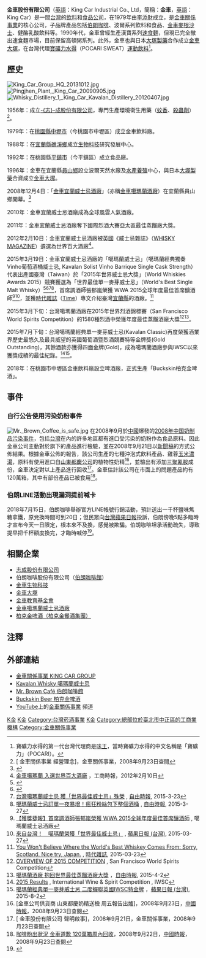 {{Infobox Company 
| company_name = 金車股份有限公司
| company_name_en = King Car Industrial Co., Ltd.
| company_logo = King Car logo.png
| company_type = [[股份有限公司|股份有限公司]]
| company_slogan = 
| traded_as = 非上市
| trading_name =金車、King Car 
| foundation = 1979年7月12日
| founder = 李添財
| key_people = [[董事長|董事長]]：李添財
| local_code_name =  TW
| local_code =  05007903
| predecessor = 
| location = {{ROC-TWN}}<br/>[[台北市|台北市]][[中正區_(臺北市)|中正區]][[羅斯福路_(台北市)|羅斯福路三段]]230號
| area_served = [[台灣|台灣]]
| industry = [[食品|食品]]、[[飲料|飲料]]
| products = [[咖啡|咖啡]]<br>[[軟性飲料|軟性飲料]]<br>[[碳酸飲料|碳酸飲料]]<br>沖泡式食品<br>[[速食麵|速食麵]]<br>健康食品<br>威士忌<br>啤酒
| services = 
| capital = [[新臺幣|新台幣]]40.50億元（2011年12月）
| revenue = 
| assets = [[新臺幣|新台幣]]40.50億元
| operating_income = 
| profit = 
| market_value = 
| num_employees = 
| P/E ratio = 
| earnings per share = 
| Net asset value = 
| accounting_period = 
| parent = [[志成股份有限公司|-{志}-成股份有限公司]]
| major_shareholder = 
| divisions = 
| subsid = [[伯朗咖啡館|伯朗咖啡股份有限公司]]<br>[[金車生物科技|金車生物科技]]股份有限公司<br>[[金車大塚|金車大塚]]股份有限公司<br>財團法人[[金車教育基金會|金車教育基金會]]<br>[[金車柏克金啤酒|金車柏克金啤酒]]股份有限公司
| homepage = [http://www.kingcar.com.tw www.kingcar.com.tw]
| footnotes = [http://company.g0v.ronny.tw/id/05007903 台灣公司資料]
}}

'''金車股份有限公司'''（[[英語|英語]]：King Car Industrial Co., Ltd，簡稱：'''金車'''，[[英語|英語]]：King Car）是一間[[台灣|台灣]]的[[飲料|飲料]]和[[食品|食品]][[公司|公司]]，在1979年由[[李添財|李添財]]成立，是[[金車關係事業|金車關係事業]]的核心公司，子品牌產品包括[[伯朗咖啡|伯朗咖啡]]、波爾系列飲料和食品、[[金車麥根沙士|金車麥根沙士]]、健酪乳酸飲料等。1990年代，金車曾經生產漢寶系列[[速食麵|速食麵]]，但現已完全撤出速食麵市場，目前保留高頓粥系列。此外，金車也與日本[[大塚製藥|大塚製藥]]合作成立[[金車大塚|金車大塚]]，在台灣代理[[寶礦力水得|寶礦力水得]]（POCARI SWEAT）[[運動飲料|運動飲料]]<ref>寶礦力水得的第一代台灣代理商是[[味王|味王]]，當時寶礦力水得的中文名稱是「寶礦力」（POCARI）。</ref>。

== 歷史 ==
[[File:King_Car_Group_HQ_20131012.jpg|thumb]]
[[File:Pingjhen_Plant,_King_Car_20090905.jpg|thumb]]
[[File:Whisky_Distillery_1,_King_Car_Kavalan_Distillery_20120407.jpg|thumb]]

1956年：成立[[志成股份有限公司|-{志}-成股份有限公司]]，專門生產環境衛生用藥（[[蚊香|蚊香]]、[[殺蟲劑|殺蟲劑]]）<ref>[ 金車關係事業 經營理念]，金車關係事業，2008年9月23日查閱</ref>。
 
1979年：在[[桃園市|桃園縣]][[中壢區|中壢市]]（今桃園市中壢區）成立金車飲料廠。
 
1988年：在[[宜蘭縣|宜蘭縣]][[礁溪鄉|礁溪鄉]]成立[[生物科技|生物科技]]研究發展中心。
 
1992年：在桃園縣[[平鎮區|平鎮市]]（今平鎮區）成立食品廠。
 
1996年：金車在宜蘭縣[[員山鄉|員山鄉]]設立波爾天然水廠及[[水產養殖|水產養殖]]中心，與日本[[大塚製藥|大塚製藥]]合資成立[[金車大塚|金車大塚]]。
 
2008年12月4日：「[[金車宜蘭威士忌酒廠|金車宜蘭威士忌酒廠]]」（亦稱[[金車噶瑪蘭酒廠|金車噶瑪蘭酒廠]]）在宜蘭縣員山鄉開幕。<ref>{{cite web
 |language    = zh-tw
 |url         = http://www.kavalanwhisky.com/about/01about_b.asp
 |title       = 伯朗咖啡館員山店與金車酒堡已於97年12月4日隆重開幕！
 |accessdate  = 2011-01-17
 |deadurl     = yes
 |archiveurl  = https://web.archive.org/web/20100529083104/http://www.kavalanwhisky.com/about/01about_b.asp
 |archivedate = 2010-05-29
}}</ref>

2010年：金車宜蘭威士忌酒廠成為全球風雲人氣酒廠。
 
2011年：金車宜蘭威士忌酒廠奪下國際烈酒大賽{{tsl|en|International Wine and Spirit Competition||IWSC}}亞太區最佳蒸餾廠大獎。 
 
2012年2月10日：金車宜蘭威士忌酒廠被[[英國|英國]]《威士忌雜誌》（[[WHISKY_MAGAZINE|WHISKY MAGAZINE]]）遴選為世界百大酒廠<ref>[http://tol.chinatimes.com/CT_NS/CTContent.aspx?nsrc=A&ndate=20120210&nfno=N0316.001&nsno=1&nkeyword=%aa%f7%a8%ae%be%bf%ba%bf%c4%f5&SearchArgs=Keyword%3d%aa%f7%a8%ae%be%bf%ba%bf%c4%f5%26Attr%3d%26Src%3d7%26DateFrom%3d20120205%26DateTo%3d20120304%26ShowStyle%3d2%26PageNo%3d1%26ItemsPerPage%3d10&App=NS 金車噶瑪蘭 入選世界百大酒廠] {{Wayback|url=http://tol.chinatimes.com/CT_NS/CTContent.aspx?nsrc=A&ndate=20120210&nfno=N0316.001&nsno=1&nkeyword=%aa%f7%a8%ae%be%bf%ba%bf%c4%f5&SearchArgs=Keyword%3d%aa%f7%a8%ae%be%bf%ba%bf%c4%f5%26Attr%3d%26Src%3d7%26DateFrom%3d20120205%26DateTo%3d20120304%26ShowStyle%3d2%26PageNo%3d1%26ItemsPerPage%3d10&App=NS |date=20190701092057 }}，工商時報，2012年2月10日</ref>。
 
2015年3月19日：金車宜蘭威士忌酒廠的「噶瑪蘭威士忌」（噶瑪蘭經典獨奏Vinho葡萄酒桶威士忌, Kavalan Solist Vinho Barrique Single Cask Strength）代表出產國臺灣（Taiwan）於「2015年世界威士忌大獎」（World Whiskies Awards 2015）競賽獲選為「世界最佳單一麥芽威士忌」（World's Best Single Malt Whisky）<ref>{{Cite web |url=http://www.worldwhiskiesawards.com/2015/ |title=The World's Best Whiskies 2015 |accessdate=2015-09-13 |archive-date=2015-09-07 |archive-url=https://web.archive.org/web/20150907104925/http://www.worldwhiskiesawards.com/2015 |dead-url=yes }}</ref><ref>{{Cite web |url=http://www.worldwhiskiesawards.com/kavalan-solist-vinho-barrique-single-cask-strength.23950.html |title=Kavalan Solist Vinho Barrique Single Cask Strength |accessdate=2015-09-13 |archive-date=2015-10-22 |archive-url=https://web.archive.org/web/20151022051151/http://www.worldwhiskiesawards.com/kavalan-solist-vinho-barrique-single-cask-strength.23950.html |dead-url=yes }}</ref><ref>[http://news.ltn.com.tw/news/life/breakingnews/1265484 台灣噶瑪蘭威士忌 獲「世界最佳威士忌」殊榮] {{Wayback|url=http://news.ltn.com.tw/news/life/breakingnews/1265484 |date=20150824214438 }}, [[自由時報|自由時報]], 2015-3-23</ref><ref>[http://news.ltn.com.tw/news/business/breakingnews/1269620 噶瑪蘭威士忌訂單一夜暴增！瘋狂粉絲包下整個酒桶] {{Wayback|url=http://news.ltn.com.tw/news/business/breakingnews/1269620 |date=20150911184546 }}, [[自由時報|自由時報]], 2015-3-27</ref>，首席調酒師張郁嵐榮獲 WWA 2015全球年度最佳首席釀酒師<ref>[http://www.kavalanwhisky.com/news/more.aspx?nid=20&nowpage=0 【獲獎捷報】首席調酒師張郁嵐榮獲 WWA 2015全球年度最佳首席釀酒師] {{Wayback|url=http://www.kavalanwhisky.com/news/more.aspx?nid=20&nowpage=0 |date=20160304225450 }}, 噶瑪蘭威士忌酒廠</ref><ref>[http://www.appledaily.com.tw/realtimenews/article/new/20150323/579339/ 來自台灣！　噶瑪蘭榮獲「世界最佳威士忌」] {{Wayback|url=http://www.appledaily.com.tw/realtimenews/article/new/20150323/579339/ |date=20150326195332 }}, [[蘋果日報_(台灣)|蘋果日報 (台灣)]], 2015-03-27</ref>，並獲[[時代雜誌|時代雜誌]]（[[Time_(magazine)|Time]]）專文介紹臺灣[[宜蘭縣|宜蘭縣]]的酒廠。<ref>[http://time.com/3753768/world-best-whisky-taiwan-kavalan-world-whiskies-awards/ You Won't Believe Where the World's Best Whiskey Comes From: Sorry, Scotland. Nice try, Japan.] {{Wayback|url=http://time.com/3753768/world-best-whisky-taiwan-kavalan-world-whiskies-awards/ |date=20151012071044 }}, [[時代雜誌|時代雜誌]], 2015-03-23</ref>
 
2015年3月下旬：台灣噶瑪蘭酒廠在2015年世界烈酒錦標賽（San Francisco World Spirits Competition）的1580種烈酒中榮獲年度最佳蒸餾酒廠大獎<ref>[http://sfspiritscomp.com/results/overview OVERVIEW OF 2015 COMPETITION] {{Wayback|url=http://sfspiritscomp.com/results/overview |date=20170725150026 }}, San Francisco World Spirits Competition</ref><ref>[http://news.ltn.com.tw/news/life/breakingnews/1275221 噶瑪蘭酒廠 抱回世界最佳蒸餾酒廠大獎] {{Wayback|url=http://news.ltn.com.tw/news/life/breakingnews/1275221 |date=20150911154741 }}，[[自由時報|自由時報]], 2015-4-2</ref>。
 
2015年7月下旬：台灣噶瑪蘭經典單一麥芽威士忌(Kavalan Classic)再度榮獲酒業界歷史最悠久及最具威望的英國葡萄酒暨烈酒競賽特等金牌獎(Gold Outstanding)，其餘酒款亦獲得四面金牌(Gold)，成為噶瑪蘭酒廠參與IWSC以來獲獎成績的最佳紀錄。<ref>[http://www.iwsc.net/search2015/results 2015 Results] {{Wayback|url=http://www.iwsc.net/search2015/results |date=20150910042439 }}, International Wine & Spirit Competition , IWSC</ref><ref>[http://www.appledaily.com.tw/appledaily/article/supplement/20150802/36696867/ 噶瑪蘭經典單一麥芽威士忌 二度蟬聯英國IWSC特金牌] {{Wayback|url=http://www.appledaily.com.tw/appledaily/article/supplement/20150802/36696867/ |date=20160304141904 }}，[[蘋果日報_(台灣)|蘋果日報 (台灣)]], 2015-8-2</ref>。

2018年：在桃園市中壢區金車飲料廠設立啤酒廠，正式生產「Buckskin柏克金啤酒」。

== 事件 ==
=== 自行公告使用污染奶粉事件 ===
[[File:Mr._Brown_Coffee_is_safe.jpg|thumb]]
{{See also|2008年中国奶制品污染事件}}
在2008年9月於[[中國|中國]]爆發的[[2008年中国奶制品污染事件|2008年中国奶制品污染事件]]，包括[[台灣|台灣]]在內的許多地區都有進口受污染的奶粉作為食品原料。因此金車公司主動對於旗下的產品進行檢驗，並在2008年9月21日以[[新聞稿|新聞稿]]的方式公佈結果。根據金車公佈的報告，該公司生產的七種沖泡式飲料產品、雞蓉[[玉米濃湯|玉米濃湯]]，原料有使用進口自[[山東|山東]][[都慶公司|都慶公司]]的植物性奶精<ref>[金車公司供貨商 山東都慶奶精送檢 周五報告出爐]，2008年9月23日，[[中國時報|中國時報]]，2008年9月23日查閱</ref>，並驗出有添加[[三聚氰胺|三聚氰胺]]成份，金車決定對以上產品進行回收<ref>[ 金車股份有限公司 聲明啟事]，2008年9月21日，金車關係事業，2008年9月23日查閱</ref>。金車估計該公司在市面上的問題產品約有120萬箱，其中有部份產品已被食用<ref>[http://health.chinatimes.com/contents.aspx?cid=5,68&id=2657 咖啡粉出狀況 金車道歉 120萬箱周內回收]{{dead link|date=2018年4月 |bot=InternetArchiveBot |fix-attempted=yes }}，2008年9月22日，[[中國時報|中國時報]]，2008年9月23日查閱</ref>。

=== 伯朗LINE活動出現漏洞提前喊卡 ===

2018年7月15日，伯朗咖啡舉辦官方LINE帳號行銷活動，預計送出一千杯鹽味焦糖拿鐵，原兌換時間可到20日；但民眾向[[台灣蘋果日報|台灣蘋果日報]]投訴，伯朗傍晚5點多臨時才宣布今天一日限定，根本來不及換，感覺被欺騙。伯朗咖啡坦承活動疏失，導致提早把千杯額度換完，才臨時喊停<ref>{{Cite news|url=https://tw.appledaily.com/new/realtime/20180715/1392126/|title=【譙到爆】伯朗LINE活動出現漏洞　送千杯咖啡提前喊卡|author=|date=|work=|newspaper=蘋果日報|accessdate=2018-07-15|language=zh-TW|archive-date=2019-02-22|archive-url=https://web.archive.org/web/20190222222248/https://tw.appledaily.com/new/realtime/20180715/1392126/|dead-url=no}}</ref>。

== 相關企業 ==
*[[志成股份有限公司|志成股份有限公司]]
*伯朗咖啡股份有限公司（[[伯朗咖啡館|伯朗咖啡館]]）
*[[金車生物科技|金車生物科技]]
*[[金車大塚|金車大塚]]
*[[金車教育基金會|金車教育基金會]]
*[[金車噶瑪蘭威士忌酒廠|金車噶瑪蘭威士忌酒廠]]
*[[柏克金啤酒|柏克金啤酒（柏克金餐酒集團）]]

== 注釋 ==
{{Reflist}}

== 外部連結 ==
{{commons category|King Car}}
*[http://www.kingcar.com.tw/ 金車關係事業 KING CAR GROUP] {{Wayback|url=http://www.kingcar.com.tw/ |date=20080926070812 }}
*[https://web.archive.org/web/20130624074649/http://www.kavalanwhisky.com/index.html Kavalan Whisky 噶瑪蘭威士忌]
*[http://www.mrbrown.com.tw/ Mr. Brown Café 伯朗咖啡館] {{Wayback|url=http://www.mrbrown.com.tw/ |date=20140222034553 }}
*[http://www.buckskin.com.tw/ Buckskin Beer 柏克金啤酒] {{Wayback|url=http://www.buckskin.com.tw/ |date=20190926062754 }}
*[[YouTube|YouTube]]上的[https://www.youtube.com/c/%E9%87%91%E8%BB%8A%E9%97%9C%E4%BF%82%E4%BA%8B%E6%A5%ADKingCarGroup 金車關係事業] {{Wayback|url=https://www.youtube.com/c/%E9%87%91%E8%BB%8A%E9%97%9C%E4%BF%82%E4%BA%8B%E6%A5%ADKingCarGroup |date=20200802174210 }}頻道

{{Portal bar|台灣|企業}}
[[Category:台灣食品公司|K金]]
[[Category:台灣飲料公司|K金]]
[[Category:台灣菸酒事業|Category:台灣菸酒事業]]
[[Category:1979年成立的公司|K金]]
[[Category:總部位於臺北市中正區的工商業機構|Category:總部位於臺北市中正區的工商業機構]]
[[Category:金車關係事業|Category:金車關係事業]]